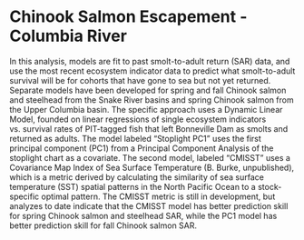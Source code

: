 # Chinook Salmon Escapement - Columbia River

In this analysis, models are fit to past smolt-to-adult return (SAR) data, and use the most recent ecosystem indicator data to predict what smolt-to-adult survival will be for cohorts that have gone to sea but not yet returned. Separate models have been developed for spring and fall Chinook salmon and steelhead from the Snake River basins and spring Chinook salmon from the Upper Columbia basin. The specific approach uses a Dynamic Linear Model, founded on linear regressions of single ecosystem indicators vs. survival rates of PIT-tagged fish that left Bonneville Dam as smolts and returned as adults. The model labeled “Stoplight PC1” uses the first principal component (PC1) from a Principal Component Analysis of the stoplight chart as a covariate. The second model, labeled “CMISST” uses a Covariance Map Index of Sea Surface Temperature (B. Burke, unpublished), which is a metric derived by calculating the similarity of sea surface temperature (SST) spatial patterns in the North Pacific Ocean to a stock-specific optimal pattern. The CMISST metric is still in development, but analyzes to date indicate that the CMISST model has better prediction skill for spring Chinook salmon and steelhead SAR, while the PC1 model has better prediction skill for fall Chinook salmon SAR.